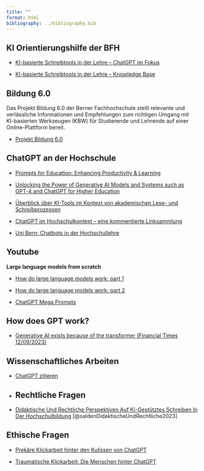 ```yaml
---
title: ""
format: html
bibliography: ../bibliography.bib
---
```


## KI Orientierungshilfe der BFH

- [KI-basierte Schreibtools in der Lehre – ChatGPT im Fokus](https://bernerfachhochschule.sharepoint.com/sites/mybfh-BFH-News-de/SitePages/Nachrichten-K%C3%BCnstliche-Intelligenz-(KI)-in-der-Lehre.aspx)

- [KI-basierte Schreibtools in der Lehre – Knowledge Base](https://virtuelleakademie.ch/knowledge-base/ki-basierte-schreibtools-in-der-lehre-chatgpt-im-fokus/)

## Bildung 6.0
Das Projekt Bildung 6.0 der Berner Fachhochschule stellt relevante und verlässliche Informationen und Empfehlungen zum richtigen Umgang mit KI-basierten Werkzeugen (KBW) für Studierende und Lehrende auf einer Online-Plattform bereit.

- [Projekt Bildung 6.0](https://www.bildung6.ch/)

## ChatGPT an der Hochschule

- [Prompts for Education: Enhancing Productivity & Learning](https://github.com/microsoft/prompts-for-edu)

- [Unlocking the Power of Generative AI Models and Systems such as GPT-4 and ChatGPT for Higher Education](https://digital.uni-hohenheim.de/fileadmin/einrichtungen/digital/Generative_AI_and_ChatGPT_in_Higher_Education.pdf)

- [Überblick über KI-Tools im Kontext von akademischen Lese- und Schreibprozessen](https://www.vkkiwa.de/ki-ressourcen/)

- [ChatGPT im Hochschulkontext – eine kommentierte Linksammlung](https://hochschulforumdigitalisierung.de/de/blog/chatgpt-im-hochschulkontext-%E2%80%93-eine-kommentierte-linksammlung)

-  [Uni Bern: Chatbots in der Hochschullehre](https://www.hd.unibe.ch/dienstleistungen/chatbots_in_der_hochschullehre/index_ger.html#e1381410)

## Youtube

**Large language models from scratch**

- [How do large language models work: part 1](https://www.youtube.com/watch?v=lnA9DMvHtfI&t=0s)
- [How do large language models work: part 2](https://www.youtube.com/watch?v=YDiSFS-yHwk)


- [ChatGPT Mega Prompts](https://youtube.com/playlist?list=PLD93Zs0BCugs9hSvTP16iACgdJkc_kiWI&si=mAyoe9hWnEmdNvtT)


## How does GPT work?

- [Generative AI exists because of the transformer (Financial Times 12/09/2023)](https://ig.ft.com/generative-ai/)

## Wissenschaftliches Arbeiten

- [ChatGPT zitieren](https://apastyle.apa.org/blog/how-to-cite-chatgpt)
-  
## Rechtliche Fragen

- [Didaktische Und Rechtliche Perspektiven Auf Ki-Gestütztes Schreiben In Der Hochschulbildung](https://hss-opus.ub.ruhr-uni-bochum.de/opus4/frontdoor/index/index/docId/9734) [@saldenDidaktischeUndRechtliche2023]


## Ethische Fragen

- [Prekäre Klickarbeit hinter den Kulissen von ChatGPT](https://netzpolitik.org/2023/globaler-sueden-prekaere-klickarbeit-hinter-den-kulissen-von-chatgpt/)

- [Traumatische Klickarbeit: Die Menschen hinter ChatGPT](https://www.societybyte.swiss/2023/06/07/traumatische-klickarbeit-die-menschen-hinter-chatgpt/)